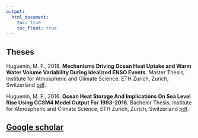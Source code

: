 ---
output:
  html_document: 
    toc: true
    toc_float: true
---

<link rel="stylesheet" href="styles.css" type="text/css">

## Theses

Huguenin, M. F., 2018. **Mechanisms Driving Ocean Heat Uptake and Warm Water Volume Variability During Idealized ENSO Events.** Master Thesis, Institute for Atmospheric and Climate Science, ETH Zurich, Zurich, Switzerland [pdf](files/msc_thesis_maurice_huguenin_2018.pdf).

Huguenin, M. F., 2016. **Ocean Heat Storage And Implications On Sea Level Rise Using CCSM4 Model Output For 1993-2016.** Bachelor Thesis, Institute for Atmospheric and Climate Science, ETH Zurich, Zurich, Switzerland [pdf](files/bsc_thesis_maurice_huguenin_2016.pdf).


## [Google scholar](https://scholar.google.com/citations?hl=en&user=UI4wCAEAAAAJ)

<!-- A full list of publications is available at the above Google scholar link. -->


